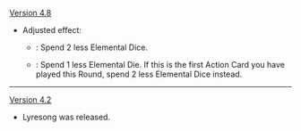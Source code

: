 {{Change History/Header}}
[[Version 4.8]]
* Adjusted effect:
** {{color|Old}}: Spend 2 less Elemental Dice. 
** {{color|New}}: Spend 1 less Elemental Die. If this is the first Action Card you have played this Round, spend 2 less Elemental Dice instead.
----
[[Version 4.2]]
* Lyresong was released.